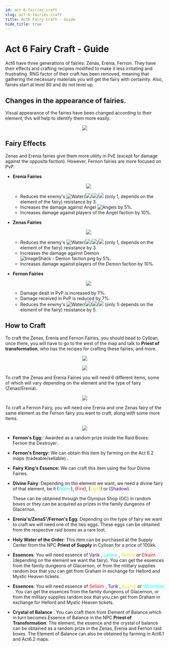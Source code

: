 ```yaml
---
id: act-6-fairies-craft
slug: act-6-fairies-craft
title: Act6 Fairy Craft - Guide
hide_title: true
---
```



# Act 6 Fairy Craft - Guide
Act6 have three generations of fairies: Zenas, Erenia, Fernon. They have their effects and crafting recipies modified to make it less irritating and frustrating. RNG factor of their craft has been removed, meaning that gathering the necessary materials you will get the fairy with certainity. Also, fairies start at level 80 and do not level up.

## Changes in the appearance of fairies.
Visual appearance of the fairies have been changed according to their element, this will help to identify them more easily.
<div align="center">
<img src="https://imageshack.com/i/pnWsRn7Kp"/>
</div>  

## Fairy Effects
Zenas and Erenia fairies give them more utility in PvE (except for damage against the opposite faction). However, Fernon fairies are more focused on PvP.

- **Erenia Fairies**
	<p align="center">
    <img src="https://imageshack.com/i/poNFCAntp"/></p>

	- Reduces the enemy's ![Water](https://nosapki.nostale.club/images/element2.png)/![](https://nosapki.nostale.club/images/element4.png)/![](https://nosapki.nostale.club/images/element3.png)/![](https://nosapki.nostale.club/images/element1.png) (only 1, depends on the element of the fairy) resistance by 3.
	- Increases the damage against Angel ![Angels](https://imageshack.com/i/poXq7Rbhp) by 5%.
	- Increases damage against players of the Angel faction by 10%.

- **Zenas Fairies**
	<p align="center">
    <img src="https://imageshack.com/i/pniQeiAGp"/></p>

	- Reduces the enemy's ![Water](https://nosapki.nostale.club/images/element2.png)/![](https://nosapki.nostale.club/images/element4.png)/![](https://nosapki.nostale.club/images/element3.png)/![](https://nosapki.nostale.club/images/element1.png)  (only 1, depends on the element of the fairy) resistance by 3.
	- Increases the damage against Demon ![ImageShack - Demon faction.png](https://imageshack.com/i/ponaTsoop) by 5%.
	- Increases damage against players of the Demon faction by 10%.

- **Fernon Fairies**
	<p align="center">
    <img src="https://imgur.com/4tdt7SY.png"/></p>

	- Damage dealt in PvP is increased by 7%.
	- Damage received in PvP is reduced by 7%.
	- Reduces the enemy's ![Water](https://nosapki.nostale.club/images/element2.png)/![](https://nosapki.nostale.club/images/element4.png)/![](https://nosapki.nostale.club/images/element3.png)/![](https://nosapki.nostale.club/images/element1.png) (only 1i depends on the element of the fairy) resistance by 5.

## How to Craft
To craft the Zenas, Erenia and Fernon Fairies, you should head to Cylloan, once there, you will have to go to the west of the map and talk to **Priest of transformation**, who has the recipes for crafting these fairies, and more.
<p align="center">
<img src="https://imagizer.imageshack.com/img924/8355/gpAfZY.png"/></p>
<p align="center">
<img src="https://imageshack.com/i/poxJkZH2p"/></p>

To craft the Zenas and Erenia Fairies you will need 6 different items, some of which will vary depending on the element and the type of fairy (Zenas/Erenia).
<p align="center">
<img src="https://imageshack.com/i/pmT06Aztp"/></p>

To craft a Fernon Fairy, you will need one Erenia and one Zenas fairy of the same element as the Fernon fairy you want to craft, along with some more items.
<p align="center">
<img src="https://imageshack.com/i/po7CJdPzp"/></p>

- **Fernon's Egg:**: Awarded as a random prize inside the Raid Boxes: Fernon the Destroyer <ItemIcon iconId="2838"/> .
- **Fernon's Energy:** We can obtain this item by farming on the Act 6.2 maps (tradeable/sellable) <ItemIcon iconId="2859"/>.
- **Fairy King's Essence:** We can craft this item using the four Divine Fairies.<ItemIcon iconId="2850"/>
- **Divine Fairy**: Depending on the element we want, we need a divine fairy of that element, be it <ItemIcon iconId="988"/> (<font color="cyan">Water</font>), <ItemIcon iconId="987"/> (<font color="red">Fire</font>), <ItemIcon iconId="989"/> (<font color="gold">Light</font>) or <ItemIcon iconId="993"/> (<font color="indigo">Shadow</font>).

	These can be obtained through the Olympus Shop (OC) in random boxes or they can be acquired as prizes in the family dungeons of Glacernon.

- **Erenia's/ZenaS'/Fernon's Egg**: Depending on the type of fairy we want to craft we will need one of the two eggs. These eggs can be obtained from the respective raid boxes as a rare loot.

- **Holy Water of the Order**: This item <ItemIcon iconId="1154"/> can be purchased at the Supply Center from the NPC **Priest of Supply** in Cylloan for a price of 100kk.

- **Essences**: You will need essence of <font color="indigo"> Varik </font><ItemIcon iconId="2849"/> ,<font color="cyan">  Ladine </font><ItemIcon iconId="2847"/> , <font color="gold"> Rumial </font><ItemIcon iconId="2848"/>  or <font color="red">  Elkaim </font><ItemIcon iconId="2846"/>  (depending on the element we want the fairy).
You can get the essences from the family dungeons of Glacernon, or from the military supplies random box that you can get from Graham in exchange for Hellord and Mystic Heaven tickets.

- **Essences**: You will need essence of <font color="red">  Sellaim </font><ItemIcon iconId="2842"/> , <font color="indigo"> Turik </font><ItemIcon iconId="2845"/> ,  <font color="gold">Eperial </font><ItemIcon iconId="2844"/>  or <font color="cyan">Woondine </font><ItemIcon iconId="2843"/> . 
You can get the essences from the family dungeons of Glacernon, or from the military supplies random box that you can get from Graham in exchange for Hellord and Mystic Heaven tickets.

- **Crystal of Balance** <ItemIcon iconId="2755"/>: You can craft them from Element of Balance which in turn becomes  Essence of Balance in the NPC **Priest of Transformation**.
The element, the essence and the crystal of balance can be obtained as a random prize in the Zenas, Erenia and Fernon raid boxes. The Element of Balance can also be obtained by farming in Act6.1 and Act6.2 maps.
